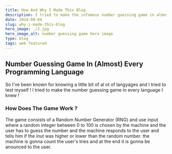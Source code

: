 ```yaml
---
title: How And Why I Made This Blog
description: I tried to make the infamous number guessing game in almost all the programming languages I knew !
date: 2024-09-04
slug: why-i-made-this-blog
hero_image: ./2.jpg
hero_image_alt: number guessing game hero image
type: blog
tags: web featured
---
```


## Number Guessing Game In (Almost) Every Programming Language

So I've been known for knowing a little bit of al ot of langyages and I tried to test myself !
I tried to make the number guessing game in every language I knew !

### How Does The Game Work ?
The game consists of a Random Number Generator (RNG) and use input where a random integer 
between 0 to 100 is chosen by the machine and the user has to guess the number and the machine 
responds to the user and tells him if the inut was higher or lower than the random number.
the machine is gonna count the user's tries and at the end it is gonna be anounced to the user.